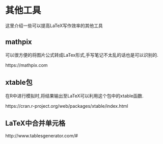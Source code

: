 # 其他工具

这里介绍一些可以提高LaTeX写作效率的其他工具

## mathpix

可以很方便的将图片公式转成LaTex形式,手写笔记不太乱的话也是可以识别的.

https://mathpix.com

## xtable包

在R中进行模拟时,将结果输出至LaTeX可以利用这个包中的xtable函数.

https://cran.r-project.org/web/packages/xtable/index.html

## LaTeX中合并单元格

http://www.tablesgenerator.com/#

